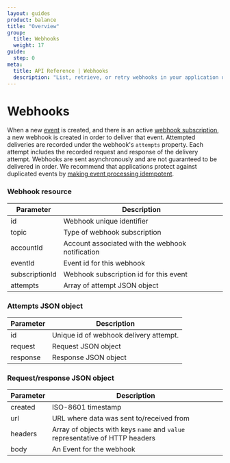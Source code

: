 ```yaml
---
layout: guides
product: balance
title: "Overview"
group:
  title: Webhooks
  weight: 17
guide:
  step: 0
meta:
  title: API Reference | Webhooks
  description: "List, retrieve, or retry webhooks in your application using the Dwolla API."
---
```


# Webhooks

When a new [event](#events) is created, and there is an active [webhook subscription](#webhook-subscriptions), a new webhook is created in order to deliver that event. Attempted deliveries are recorded under the webhook's `attempts` property. Each attempt includes the recorded request and response of the delivery attempt. Webhooks are sent asynchronously and are not guaranteed to be delivered in order. We recommend that applications protect against duplicated events by [making event processing idempotent](/guides/webhooks/process-validate#check-for-duplicate-events).

### Webhook resource

| Parameter      | Description                                      |
| -------------- | ------------------------------------------------ |
| id             | Webhook unique identifier                        |
| topic          | Type of webhook subscription                     |
| accountId      | Account associated with the webhook notification |
| eventId        | Event id for this webhook                        |
| subscriptionId | Webhook subscription id for this event           |
| attempts       | Array of attempt JSON object                     |

### Attempts JSON object

| Parameter | Description                            |
| --------- | -------------------------------------- |
| id        | Unique id of webhook delivery attempt. |
| request   | Request JSON object                    |
| response  | Response JSON object                   |

### Request/response JSON object

| Parameter | Description                                                                  |
| --------- | ---------------------------------------------------------------------------- |
| created   | ISO-8601 timestamp                                                           |
| url       | URL where data was sent to/received from                                     |
| headers   | Array of objects with keys `name` and `value` representative of HTTP headers |
| body      | An Event for the webhook                                                     |

